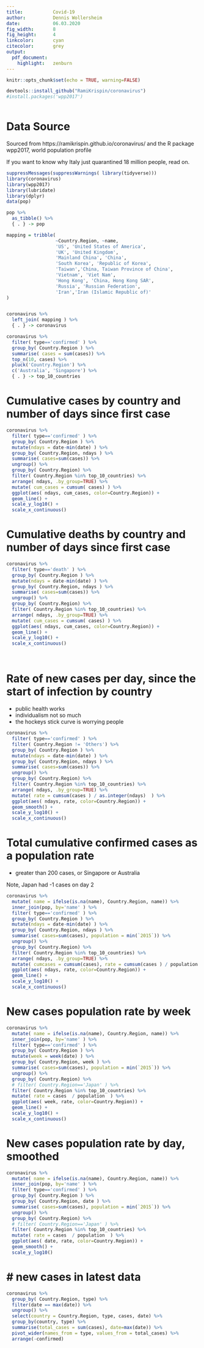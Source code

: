 ```yaml
---
title:           Covid-19 
author:          Dennis Wollersheim 
date:            06.03.2020
fig_width:       8 
fig_height:      4 
linkcolor:       cyan
citecolor:       grey
output:
  pdf_document:
    highlight:   zenburn
---
```


\tableofcontents

```r
knitr::opts_chunk$set(echo = TRUE, warning=FALSE)

devtools::install_github("RamiKrispin/coronavirus")
#install.packages('wpp2017')



```

# Data Source

Sourced from https://ramikrispin.github.io/coronavirus/ and the R package wpp2017, world population profile

If you want to know why Italy just quarantined 18 million people, read on.


```r

suppressMessages(suppressWarnings( library(tidyverse)))
library(coronavirus)
library(wpp2017)
library(lubridate)
library(dplyr)
data(pop)

pop %>% 
  as_tibble() %>% 
  { . } -> pop

mapping = tribble(
                  ~Country.Region, ~name, 
                  'US', 'United States of America',
                  'UK', 'United Kingdom',
                  'Mainland China', 'China',
                  'South Korea', 'Republic of Korea',
                  'Taiwan','China, Taiwan Province of China',
                  'Vietnam', 'Viet Nam',
                  'Hong Kong', 'China, Hong Kong SAR',
                  'Russia', 'Russian Federation',
                  'Iran','Iran (Islamic Republic of)'
)


coronavirus %>%
  left_join( mapping ) %>% 
  { . } -> coronavirus

coronavirus %>%
  filter( type=='confirmed' ) %>%
  group_by( Country.Region ) %>%
  summarise( cases = sum(cases)) %>%
  top_n(10, cases) %>% 
  pluck('Country.Region') %>% 
  c('Australia', 'Singapore') %>%
  { . } -> top_10_countries

```
# Cumulative cases by country and number of days since first case

```r


coronavirus %>% 
  filter( type=='confirmed' ) %>%
  group_by( Country.Region ) %>%
  mutate(ndays = date-min(date) ) %>%
  group_by( Country.Region, ndays ) %>%
  summarise( cases=sum(cases)) %>%
  ungroup() %>%
  group_by( Country.Region) %>%
  filter( Country.Region %in% top_10_countries) %>%
  arrange( ndays, .by_group=TRUE) %>%
  mutate( cum_cases = cumsum( cases) ) %>%
  ggplot(aes( ndays, cum_cases, color=Country.Region)) +
  geom_line() +
  scale_y_log10() +
  scale_x_continuous()


```


# Cumulative deaths by country and number of days since first case

```r

coronavirus %>% 
  filter( type=='death' ) %>%
  group_by( Country.Region ) %>%
  mutate(ndays = date-min(date) ) %>%
  group_by( Country.Region, ndays ) %>%
  summarise( cases=sum(cases)) %>%
  ungroup() %>%
  group_by( Country.Region) %>%
  filter( Country.Region %in% top_10_countries) %>%
  arrange( ndays, .by_group=TRUE) %>%
  mutate( cum_cases = cumsum( cases) ) %>%
  ggplot(aes( ndays, cum_cases, color=Country.Region)) +
  geom_line() + 
  scale_y_log10() +
  scale_x_continuous()




```

# Rate of new cases per day, since the start of infection by country

 - public health works
 - individualism not so much
 - the hockeys stick curve is worrying people


```r

coronavirus %>% 
  filter( type=='confirmed' ) %>%
  filter( Country.Region != 'Others') %>%
  group_by( Country.Region ) %>%
  mutate(ndays = date-min(date) ) %>%
  group_by( Country.Region, ndays ) %>%
  summarise( cases=sum(cases)) %>%
  ungroup() %>%
  group_by( Country.Region) %>%
  filter( Country.Region %in% top_10_countries) %>%
  arrange( ndays, .by_group=TRUE) %>%
  mutate( rate = cumsum(cases ) / as.integer(ndays)  ) %>%
  ggplot(aes( ndays, rate, color=Country.Region)) +
  geom_smooth() +
  scale_y_log10() +
  scale_x_continuous()

```



# Total cumulative confirmed cases as a population rate
 - greater than 200 cases, or Singapore or Australia

Note, Japan had -1 cases on day 2

```r

coronavirus %>% 
  mutate( name = ifelse(is.na(name), Country.Region, name)) %>%
  inner_join(pop, by='name' ) %>% 
  filter( type=='confirmed' ) %>%
  group_by( Country.Region ) %>%
  mutate(ndays = date-min(date) ) %>%
  group_by( Country.Region, ndays ) %>%
  summarise( cases=sum(cases), population = min(`2015`)) %>%
  ungroup() %>%
  group_by( Country.Region) %>%
  filter( Country.Region %in% top_10_countries) %>%
  arrange( ndays, .by_group=TRUE) %>%
  mutate( cumcases = cumsum(cases), rate = cumsum(cases ) / population  ) %>%
  ggplot(aes( ndays, rate, color=Country.Region)) +
  geom_line() +
  scale_y_log10() +
  scale_x_continuous()


```



# New cases population rate by week


```r

coronavirus %>% 
  mutate( name = ifelse(is.na(name), Country.Region, name)) %>%
  inner_join(pop, by='name' ) %>% 
  filter( type=='confirmed' ) %>%
  group_by( Country.Region ) %>%
  mutate(week = week(date) ) %>%
  group_by( Country.Region, week ) %>%
  summarise( cases=sum(cases), population = min(`2015`)) %>%
  ungroup() %>%
  group_by( Country.Region) %>%
  # filter( Country.Region=='Japan' ) %>%
  filter( Country.Region %in% top_10_countries) %>%
  mutate( rate = cases  / population  ) %>%
  ggplot(aes( week, rate, color=Country.Region)) +
  geom_line() +
  scale_y_log10() +
  scale_x_continuous()


```


# New cases population rate by day, smoothed


```r

coronavirus %>% 
  mutate( name = ifelse(is.na(name), Country.Region, name)) %>%
  inner_join(pop, by='name' ) %>% 
  filter( type=='confirmed' ) %>%
  group_by( Country.Region ) %>%
  group_by( Country.Region, date ) %>%
  summarise( cases=sum(cases), population = min(`2015`)) %>%
  ungroup() %>%
  group_by( Country.Region) %>%
  # filter( Country.Region=='Japan' ) %>%
  filter( Country.Region %in% top_10_countries) %>%
  mutate( rate = cases  / population  ) %>%
  ggplot(aes( date, rate, color=Country.Region)) +
  geom_smooth() +
  scale_y_log10() 

```


# # new cases in latest data


```r
coronavirus %>% 
  group_by( Country.Region, type) %>%
  filter(date == max(date)) %>%
  ungroup() %>%
  select(country = Country.Region, type, cases, date) %>%
  group_by(country, type) %>%
  summarise(total_cases = sum(cases), date=max(date)) %>%
  pivot_wider(names_from = type, values_from = total_cases) %>%
  arrange(-confirmed)



```
